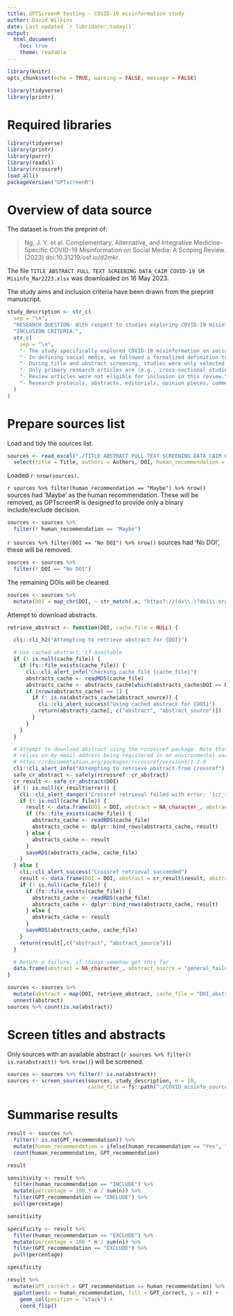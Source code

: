 ```yaml
---
title: GPTScreenR testing - COVID-19 misinformation study
author: David Wilkins
date: Last updated `r lubridate::today()`
output:
  html_document:
    toc: true
    theme: readable
---
```


```r
library(knitr)
opts_chunk$set(echo = TRUE, warning = FALSE, message = FALSE)
```

```r
library(tidyverse)
library(printr)
```

# Required libraries

```r
library(tidyverse)
library(printr)
library(purrr)
library(readxl)
library(rcrossref)
load_all()
packageVersion("GPTscreenR")
```

# Overview of data source

The dataset is from the preprint of:

> Ng, J. Y. et al. Complementary, Alternative, and Integrative Medicine-Specific COVID-19 Misinformation on Social Media: A Scoping Review. (2023) doi:10.31219/osf.io/d2mkr.

The file `TITLE ABSTRACT FULL TEXT SCREENING DATA_CAIM COVID-19 SM Misinfo_Mar2223.xlsx` was downloaded on 16 May 2023.

The study aims and inclusion criteria have been drawn from the preprint manuscript.

```r
study_description <- str_c(
  sep = "\n",
  "RESEARCH QUESTION: With respect to studies exploring COVID-19 misinformation on social media, how many of them make mention of complementary, alternative, and integrative medicine (CAIM) and what do they report about these therapies?",
  "INCLUSION CRITERIA:",
  str_c(
    sep = "\n",
    "- The study specifically explored COVID-19 misinformation on social media",
    "- In defining social media, we followed a formalized definition to remove ambiguity when determining study eligibility. Obar and Wildman, define social media by the following four characteristics: '1) social media services are (currently) applications that are Web 2.0 Internet-based; 2) the lifeblood of social media is user-generated content; 3) for a site or app designed and maintained by a social media service, individuals and groups create user-specific profiles, and; 4) the development of social networks online by connecting a profile with those of other individuals and/or groups is facilitated by social media services.'",
    "- During title and abstract screening, studies were only selected for inclusion if the information provided in the title or abstract indicated that the study specifically explored COVID-19 misinformation on social media. This meant that a study was considered eligible regardless of whether CAIM was discussed in the article’s full text. This decision was made to avoid excluding relevant articles that include CAIM discussion in the full text, but not within the title or abstract.",
    "- Only primary research articles are (e.g., cross-sectional studies, descriptive analyses, questionnaire based studies, etc.) were considered and included in this scoping review.",
    "- Review articles were not eligible for inclusion in this review.",
    "- Research protocols, abstracts, editorials, opinion pieces, commentaries, and any non-English texts were not eligible for inclusion in this scoping review."
  )
)
```

# Prepare sources list

Load and tidy the sources list.

```r
sources <- read_excel("./TITLE ABSTRACT FULL TEXT SCREENING DATA_CAIM COVID-19 SM Misinfo_Mar2223.xlsx", sheet = "Title & Abstract Screening", range = "A2:G673") %>%
  select(title = Title, authors = Authors, DOI, human_recommendation = `Final Decision`)
```

Loaded `r nrow(sources)`.

`r sources %>% filter(human_recommendation == "Maybe") %>% nrow()` sources had 'Maybe' as the human recommendation. These will be removed, as GPTscreenR is designed to provide only a binary include/exclude decision.

```r
sources <- sources %>%
  filter(! human_recommendation == "Maybe")
```

`r sources %>% filter(DOI == "No DOI") %>% nrow()` sources had 'No DOI', these will be removed.

```r
sources <- sources %>%
  filter(! DOI == "No DOI")
```

The remaining DOIs will be cleaned.

```r
sources <- sources %>%
  mutate(DOI = map_chr(DOI, ~ str_match(.x, "https?://(dx\\.)?doi\\.org/(?<doi>.+)")[1,"doi"]))
```

Attempt to download abstracts.

```r
retrieve_abstract <- function(DOI, cache_file = NULL) {

  cli::cli_h2("Attempting to retrieve abstract for {DOI}")

  # Use cached abstract, if available
  if (! is.null(cache_file)) {
    if (fs::file_exists(cache_file)) {
      cli::cli_alert_info("Checking cache file {cache_file}")
      abstracts_cache <- readRDS(cache_file)
      abstracts_cache <- abstracts_cache[which(abstracts_cache$DOI == DOI), ]
      if (nrow(abstracts_cache) == 1) {
        if (! is.na(abstracts_cache$abstract_source)) {
          cli::cli_alert_success("Using cached abstract for {DOI}")
          return(abstracts_cache[, c("abstract", "abstract_source")])
        }
      }
    }
  }

  # Attempt to download abstract using the rcrossref package. Note that this
  # relies on my email address being registered in an environmental variable; see
  # https://rdocumentation.org/packages/rcrossref/versions/1.2.0
  cli::cli_alert_info("Attempting to retrieve abstract from crossref")
  safe_cr_abstract <- safely(rcrossref::cr_abstract)
  cr_result <- safe_cr_abstract(DOI)
  if (! is.null(cr_result$error)) {
    cli::cli_alert_danger("Crossref retrieval failed with error: '{cr_result$error$message}'")
    if (! is.null(cache_file)) {
      result <- data.frame(DOI = DOI, abstract = NA_character_, abstract_source = "crossref_failure")
      if (fs::file_exists(cache_file)) {
        abstracts_cache <- readRDS(cache_file)
        abstracts_cache <- dplyr::bind_rows(abstracts_cache, result)
      } else {
        abstracts_cache <- result
      }
      saveRDS(abstracts_cache, cache_file)
    }
  } else {
    cli::cli_alert_success("Crossref retrieval succeeded")
    result <- data.frame(DOI = DOI, abstract = cr_result$result, abstract_source = "crossref")
    if (! is.null(cache_file)) {
      if (fs::file_exists(cache_file)) {
        abstracts_cache <- readRDS(cache_file)
        abstracts_cache <- dplyr::bind_rows(abstracts_cache, result)
      } else {
        abstracts_cache <- result
      }
      saveRDS(abstracts_cache, cache_file)
    }
    return(result[,c("abstract", "abstract_source")])
  }

  # Return a failure, if things somehow get this far
  data.frame(abstract = NA_character_, abstract_source = "general_failure")
}

sources <- sources %>%
  mutate(abstract = map(DOI, retrieve_abstract, cache_file = "DOI_abstracts_cache.rds")) %>%
  unnest(abstract)
sources %>% count(is.na(abstract))
```

# Screen titles and abstracts

Only sources with an available abstract (`r sources %>% filter(! is.na(abstract)) %>% nrow()`) will be screened.

```r
sources <- sources %>% filter(! is.na(abstract))
sources <- screen_sources(sources, study_description, n = 10,
                          cache_file = fs::path("./COVID_misinfo_sources.rds"))
```

# Summarise results

```r
result <- sources %>%
  filter(! is.na(GPT_recommendation)) %>%
  mutate(human_recommendation = ifelse(human_recommendation == "Yes", "INCLUDE", "EXCLUDE")) %>%
  count(human_recommendation, GPT_recommendation)

result

sensitivity <- result %>%
  filter(human_recommendation == "INCLUDE") %>%
  mutate(percentage = 100 * n / sum(n)) %>%
  filter(GPT_recommendation == "INCLUDE") %>%
  pull(percentage)

sensitivity

specificity <- result %>%
  filter(human_recommendation == "EXCLUDE") %>%
  mutate(percentage = 100 * n / sum(n)) %>%
  filter(GPT_recommendation == "EXCLUDE") %>%
  pull(percentage)

specificity

result %>%
  mutate(GPT_correct = GPT_recommendation == human_recommendation) %>%
  ggplot(aes(x = human_recommendation, fill = GPT_correct, y = n)) +
    geom_col(position = "stack") +
    coord_flip()
```
